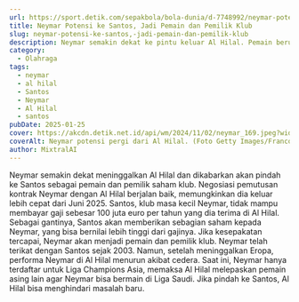 ```yaml
---
url: https://sport.detik.com/sepakbola/bola-dunia/d-7748992/neymar-potensi-ke-santos-jadi-pemain-dan-pemilik-klub
title: Neymar Potensi ke Santos, Jadi Pemain dan Pemilik Klub
slug: neymar-potensi-ke-santos,-jadi-pemain-dan-pemilik-klub
description: Neymar semakin dekat ke pintu keluar Al Hilal. Pemain berusia 32 tahun itu dikabarkan bakal hengkang ke Santos sebagai pemain dan pemilik saham klub.
category:
  - Olahraga
tags:
  - neymar
  - al hilal
  - Santos
  - Neymar
  - Al Hilal
  - santos
pubDate: 2025-01-25
cover: https://akcdn.detik.net.id/api/wm/2024/11/02/neymar_169.jpeg?wid=54&w=650&v=1&t=jpeg
coverAlt: Neymar potensi pergi dari Al Hilal. (Foto Getty Images/Francois Nel)
author: MixtralAI
---
```

Neymar semakin dekat meninggalkan Al Hilal dan dikabarkan akan pindah ke Santos sebagai pemain dan pemilik saham klub. Negosiasi pemutusan kontrak Neymar dengan Al Hilal berjalan baik, memungkinkan dia keluar lebih cepat dari Juni 2025. Santos, klub masa kecil Neymar, tidak mampu membayar gaji sebesar 100 juta euro per tahun yang dia terima di Al Hilal. Sebagai gantinya, Santos akan memberikan sebagian saham kepada Neymar, yang bisa bernilai lebih tinggi dari gajinya. Jika kesepakatan tercapai, Neymar akan menjadi pemain dan pemilik klub. Neymar telah terikat dengan Santos sejak 2003. Namun, setelah meninggalkan Eropa, performa Neymar di Al Hilal menurun akibat cedera. Saat ini, Neymar hanya terdaftar untuk Liga Champions Asia, memaksa Al Hilal melepaskan pemain asing lain agar Neymar bisa bermain di Liga Saudi. Jika pindah ke Santos, Al Hilal bisa menghindari masalah baru.
